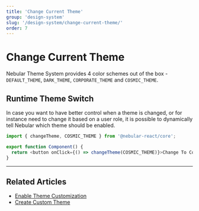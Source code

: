 ```yaml
---
title: 'Change Current Theme'
group: 'design-system'
slug: '/design-system/change-current-theme/'
order: 7
---
```


# Change Current Theme

Nebular Theme System provides 4 color schemes out of the box - `DEFAULT_THEME`, `DARK_THEME`, `CORPORATE_THEME` and `COSMIC_THEME`.

## Runtime Theme Switch

In case you want to have better control when a theme is changed, or for instance need to change it based on a user role,
it is possible to dynamically tell Nebular which theme should be enabled.

```ts
import { changeTheme, COSMIC_THEME } from '@nebular-react/core';

export function Component() {
  return <button onClick={() => changeTheme(COSMIC_THEME)}>Change To Cosmis Theme</button>;
}
```

<hr />

## Related Articles

- [Enable Theme Customization](docs/design-system/enable-customizable-theme)
- [Create Custom Theme](docs/design-system/create-custom-theme)
